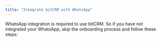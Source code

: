 ```yaml
---
title: "Integrate bitCRM with WhatsApp"
---
```


WhatsApp integration is required to use bitCRM. So if you have not integrated your WhatsApp, skip the onboarding process and follow these steps: